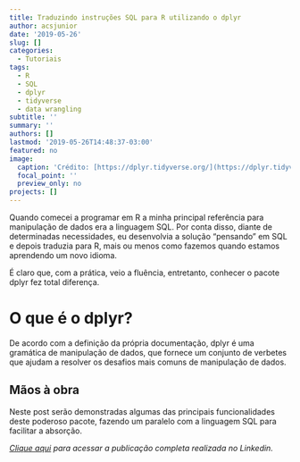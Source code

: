 ```yaml
---
title: Traduzindo instruções SQL para R utilizando o dplyr
author: acsjunior
date: '2019-05-26'
slug: []
categories:
  - Tutoriais
tags:
  - R
  - SQL
  - dplyr
  - tidyverse
  - data wrangling
subtitle: ''
summary: ''
authors: []
lastmod: '2019-05-26T14:48:37-03:00'
featured: no
image:
  caption: 'Crédito: [https://dplyr.tidyverse.org/](https://dplyr.tidyverse.org/)'
  focal_point: ''
  preview_only: no
projects: []
---
```


Quando comecei a programar em R a minha principal referência para manipulação de dados era a linguagem SQL. Por conta disso, diante de determinadas necessidades, eu desenvolvia a solução "pensando" em SQL e depois traduzia para R, mais ou menos como fazemos quando estamos aprendendo um novo idioma.

É claro que, com a prática, veio a fluência, entretanto, conhecer o pacote dplyr fez total diferença.

# O que é o dplyr?

De acordo com a definição da própria documentação, dplyr é uma gramática de manipulação de dados, que fornece um conjunto de verbetes que ajudam a resolver os desafios mais comuns de manipulação de dados.

## Mãos à obra

Neste post serão demonstradas algumas das principais funcionalidades deste poderoso pacote, fazendo um paralelo com a linguagem SQL para facilitar a absorção.

*[Clique aqui](https://www.linkedin.com/pulse/traduzindo-instruções-sql-para-r-utilizando-o-dplyr-da-silva-júnior/) para acessar a publicação completa realizada no Linkedin.*
